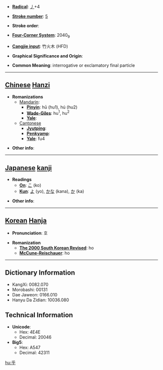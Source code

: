 * '''[[Wiktionary:Chinese radical index| Radical]]''': [[Wiktionary:Chinese radical index 丿|丿]]+4

* '''[[Wiktionary:Chinese total strokes index|Stroke number]]''': [[Wiktionary:Chinese total strokes index 5|5]]

* '''Stroke order''': 

* '''[[Wiktionary:Chinese four corner index|Four-Corner System]]''': 2040<sub>9</sub>

* '''[[Wiktionary:Chinese Cangjie index|Cangjie input]]''': 竹火木 (HFD)

* '''Graphical Significance and Origin''': 

* '''Common Meaning''': interrogative or exclamatory final particle

----

== [[Chinese]] [[Hanzi]] ==

* '''Romanizations'''
** [[Mandarin]]:
*** '''[[Pinyin]]''': hū (hu1), hú (hu2)
*** '''[[Wade-Giles]]''': hu<sup>1</sup>, hu<sup>2</sup>
*** '''[[Yale]]''': 
**[[Cantonese]]
***'''[[Jyutping]]''':
***'''[[Penkyamp]]''': 
***'''[[Yale]]''': fu4

* '''Other info''': 

----

== [[Japanese]] [[kanji]] ==

* '''Readings'''
** '''[[On]]''': [[こ]] (ko)
** '''[[Kun]]''': [[よ]] (yo), [[かな]] (kana), [[か]] (ka)

* '''Other info''':  

----

== [[Korean]] [[Hanja]] ==

* '''Pronunciation''': 호

* '''Romanization'''
** '''[[The 2000 South Korean Revised Romanization|The 2000 South Korean Revised]]''': ho
** '''[[McCune-Reischauer]]''': ho

----

== Dictionary Information ==

* KangXi: 0082.070
* Morobashi: 00131
* Dae Jaweon: 0166.010
* Hanyu Da Zidian: 10036.080

== Technical Information ==

* '''Unicode''':
** Hex: 4E4E
** Decimal: 20046
* '''Big5''':
** Hex: A547
** Decimal: 42311

[[hu:乎]]